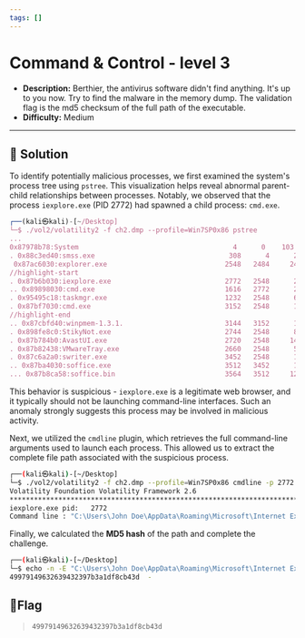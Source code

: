 ---
tags: []
---
# Command & Control - level 3

- **Description:** Berthier, the antivirus software didn't find anything. 
It's up to you now. Try to find the malware in the memory dump. 
The validation flag is the md5 checksum of the full path of the executable.
- **Difficulty:** Medium

---

## 🔎 Solution
To identify potentially malicious processes, we first examined the system's process tree using `pstree`. 
This visualization helps reveal abnormal parent-child relationships between processes. 
Notably, we observed that the process `iexplore.exe` (PID 2772) had spawned a child process: `cmd.exe`. 
```js
┌──(kali㉿kali)-[~/Desktop]
└─$ ./vol2/volatility2 -f ch2.dmp --profile=Win7SP0x86 pstree    
...
0x87978b78:System                                      4      0    103   3257 2013-01-12 16:38:09 UTC+0000
. 0x88c3ed40:smss.exe                                 308      4      2     29 2013-01-12 16:38:09 UTC+0000
 0x87ac6030:explorer.exe                             2548   2484     24    766 2013-01-12 16:40:27 UTC+0000
//highlight-start
. 0x87b6b030:iexplore.exe                            2772   2548      2     74 2013-01-12 16:40:34 UTC+0000
.. 0x89898030:cmd.exe                                1616   2772      2    101 2013-01-12 16:55:49 UTC+0000
. 0x95495c18:taskmgr.exe                             1232   2548      6    116 2013-01-12 16:42:29 UTC+0000
. 0x87bf7030:cmd.exe                                 3152   2548      1     23 2013-01-12 16:44:50 UTC+0000
//highlight-end
.. 0x87cbfd40:winpmem-1.3.1.                         3144   3152      1     23 2013-01-12 16:59:17 UTC+0000
. 0x898fe8c0:StikyNot.exe                            2744   2548      8    135 2013-01-12 16:40:32 UTC+0000
. 0x87b784b0:AvastUI.exe                             2720   2548     14    220 2013-01-12 16:40:31 UTC+0000
. 0x87b82438:VMwareTray.exe                          2660   2548      5     80 2013-01-12 16:40:29 UTC+0000
. 0x87c6a2a0:swriter.exe                             3452   2548      1     19 2013-01-12 16:41:01 UTC+0000
.. 0x87ba4030:soffice.exe                            3512   3452      1     28 2013-01-12 16:41:03 UTC+0000
... 0x87b8ca58:soffice.bin                           3564   3512     12    400 2013-01-12 16:41:05 UTC+0000                            3556   3544      0 ------ 2013-01-12 16:41:05 UTC+0000
```
This behavior is suspicious - `iexplore.exe` is a legitimate web browser, and it typically should not be launching command-line interfaces. 
Such an anomaly strongly suggests this process may be involved in malicious activity.  

Next, we utilized the `cmdline` plugin, which retrieves the full command-line arguments used to launch each process. 
This allowed us to extract the complete file path associated with the suspicious process.
```bash
┌──(kali㉿kali)-[~/Desktop]
└─$ ./vol2/volatility2 -f ch2.dmp --profile=Win7SP0x86 cmdline -p 2772
Volatility Foundation Volatility Framework 2.6
************************************************************************
iexplore.exe pid:   2772
Command line : "C:\Users\John Doe\AppData\Roaming\Microsoft\Internet Explorer\Quick Launch\iexplore.exe" 
```

Finally, we calculated the **MD5 hash** of the path and complete the challenge.
```bash
┌──(kali㉿kali)-[~/Desktop]
└─$ echo -n -E "C:\Users\John Doe\AppData\Roaming\Microsoft\Internet Explorer\Quick Launch\iexplore.exe" | md5sum 
49979149632639432397b3a1df8cb43d  -
```

## 🚩Flag
> `49979149632639432397b3a1df8cb43d`





                                                                                                              

